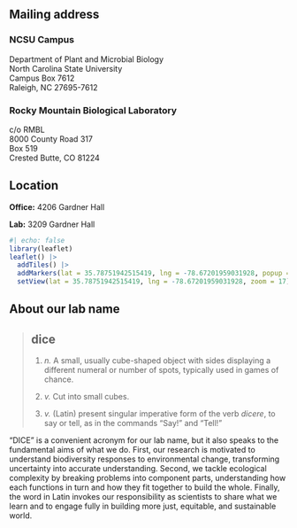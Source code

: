 ## Mailing address

### NCSU Campus

Department of Plant and Microbial Biology\
North Carolina State University\
Campus Box 7612\
Raleigh, NC 27695-7612

### Rocky Mountain Biological Laboratory

c/o RMBL\
8000 County Road 317\
Box 519\
Crested Butte, CO 81224

## Location

**Office:** 4206 Gardner Hall

**Lab:** 3209 Gardner Hall

```r
#| echo: false
library(leaflet)
leaflet() |>
  addTiles() |>
  addMarkers(lat = 35.78751942515419, lng = -78.67201959031928, popup = "DICE Lab") |>
  setView(lat = 35.78751942515419, lng = -78.67201959031928, zoom = 17)
```

## About our lab name

> ## **dice**
>
> 1.  *n.* A small, usually cube-shaped object with sides displaying a different numeral or number of spots, typically used in games of chance.
>
> 2.  *v.* Cut into small cubes.
>
> 3.  *v.* (Latin) present singular imperative form of the verb *dicere*, to say or tell, as in the commands “Say!” and “Tell!”

“DICE” is a convenient acronym for our lab name, but it also speaks to the fundamental aims of what we do. First, our research is motivated to understand biodiversity responses to environmental change, transforming uncertainty into accurate understanding. Second, we tackle ecological complexity by breaking problems into component parts, understanding how each functions in turn and how they fit together to build the whole. Finally, the word in Latin invokes our responsibility as scientists to share what we learn and to engage fully in building more just, equitable, and sustainable world.
